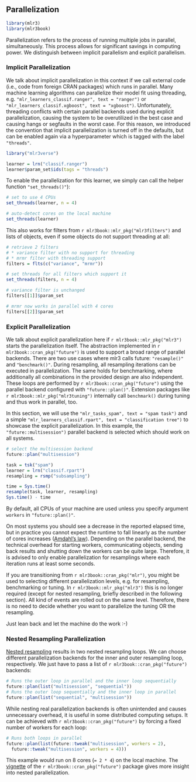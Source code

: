 ## Parallelization {#parallelization}

```r
library(mlr3)
library(mlr3book)
```

Parallelization refers to the process of running multiple jobs in parallel, simultaneously.
This process allows for significant savings in computing power.
We distinguish between implicit parallelism and explicit parallelism.

### Implicit Parallelization

We talk about implicit parallelization in this context if we call external code (i.e., code from foreign CRAN packages) which runs in parallel.
Many machine learning algorithms can parallelize their model fit using threading, e.g. `"mlr_learners_classif.ranger", text = "ranger")`
or `"mlr_learners_classif.xgboost", text = "xgboost")`.
Unfortunately, threading conflicts with certain parallel backends used during explicit parallelization, causing the system to be overutilized in the best case and causing hangs or segfaults in the worst case.
For this reason, we introduced the convention that implicit parallelization is turned off in the defaults, but can be enabled again via a hyperparameter which is tagged with the label `"threads"`.

```r
library("mlr3verse")

learner = lrn("classif.ranger")
learner$param_set$ids(tags = "threads")
```

To enable the parallelization for this learner, we simply can call the helper function `"set_threads()"`):
```r
# set to use 4 CPUs
set_threads(learner, n = 4)

# auto-detect cores on the local machine
set_threads(learner)
```

This also works for filters from `r mlr3book::mlr_pkg("mlr3filters")` and lists of objects, even if some objects do not support threading at all:
```r
# retrieve 2 filters
# * variance filter with no support for threading
# * mrmr filter with threading support
filters = flts(c("variance", "mrmr"))

# set threads for all filters which support it
set_threads(filters, n = 4)

# variance filter is unchanged
filters[[1]]$param_set

# mrmr now works in parallel with 4 cores
filters[[2]]$param_set
```


### Explicit Parallelization

We talk about explicit parallelization here if `r mlr3book::mlr_pkg("mlr3")` starts the parallelization itself.
The abstraction implemented in `r mlr3book::cran_pkg("future")` is used to support a broad range of parallel backends.
There are two use cases where mlr3 calls future: `"resample()"` and `"benchmark()"`.
During resampling, all resampling iterations can be executed in parallelization.
The same holds for benchmarking, where additionally all combinations in the provided design are also independent.
These loops are performed by `r mlr3book::cran_pkg("future")` using the parallel backend configured with `"future::plan()"`.
Extension packages like `r mlr3book::mlr_pkg("mlr3tuning")` internally call `benchmark()` during tuning and thus work in parallel, too.


In this section, we will use the `"mlr_tasks_spam", text = "spam task")` and a simple `"mlr_learners_classif.rpart", text = "classification tree")` to showcase the explicit parallelization.
In this example, the `"future::multisession")` parallel backend is selected which should work on all systems.


```r
# select the multisession backend
future::plan("multisession")

task = tsk("spam")
learner = lrn("classif.rpart")
resampling = rsmp("subsampling")

time = Sys.time()
resample(task, learner, resampling)
Sys.time() - time
```
By default, all CPUs of your machine are used unless you specify argument `workers` in `"future::plan()"`.

On most systems you should see a decrease in the reported elapsed time, but in practice you cannot expect the runtime to fall linearly as the number of cores increases ([Amdahl's law](https://www.wikiwand.com/en/Amdahl%27s_law)).
Depending on the parallel backend, the technical overhead for starting workers, communicating objects, sending back results and shutting down the workers can be quite large.
Therefore, it is advised to only enable parallelization for resamplings where each iteration runs at least some seconds.

If you are transitioning from `r mlr3book::cran_pkg("mlr")`, you might be used to selecting different parallelization levels, e.g. for resampling, benchmarking or tuning.
In `r mlr3book::mlr_pkg("mlr3")` this is no longer required (except for nested resampling, briefly described in the following section).
All kind of events are rolled out on the same level.
Therefore, there is no need to decide whether you want to parallelize the tuning OR the resampling.

Just lean back and let the machine do the work :-)

### Nested Resampling Parallelization {#nested-resampling-parallelization}

[Nested resampling](#nested-resampling) results in two nested resampling loops.
We can choose different parallelization backends for the inner and outer resampling loop, respectively.
We just have to pass a list of `r mlr3book::cran_pkg("future")` backends:

```r
# Runs the outer loop in parallel and the inner loop sequentially
future::plan(list("multisession", "sequential"))
# Runs the outer loop sequentially and the inner loop in parallel
future::plan(list("sequential", "multisession"))
```

While nesting real parallelization backends is often unintended and causes unnecessary overhead, it is useful in some distributed computing setups.
It can be achieved with `r mlr3book::cran_pkg("future")` by forcing a fixed number of workers for each loop:

```r
# Runs both loops in parallel
future::plan(list(future::tweak("multisession", workers = 2),
  future::tweak("multisession", workers = 4)))
```

This example would run on 8 cores (`= 2 * 4`) on the local machine.
The [vignette](https://cran.r-project.org/web/packages/future/vignettes/future-3-topologies.html) of the `r mlr3book::cran_pkg("future")` package gives more insight into nested parallelization.
